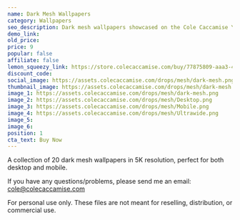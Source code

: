 ```yaml
---
name: Dark Mesh Wallpapers
category: Wallpapers
seo_description: Dark mesh wallpapers showcased on the Cole Caccamise YouTube channel.
demo_link:
old_price:
price: 9
popular: false
affiliate: false
lemon_squeezy_link: https://store.colecaccamise.com/buy/77875809-aaa3-4789-9ced-8fee71763dfc
discount_code:
social_image: https://assets.colecaccamise.com/drops/mesh/dark-mesh.png
thumbnail_image: https://assets.colecaccamise.com/drops/mesh/dark-mesh.png
image_1: https://assets.colecaccamise.com/drops/mesh/dark-mesh.png
image_2: https://assets.colecaccamise.com/drops/mesh/Desktop.png
image_3: https://assets.colecaccamise.com/drops/mesh/Mobile.png
image_4: https://assets.colecaccamise.com/drops/mesh/Ultrawide.png
image_5:
image_6:
position: 1
cta_text: Buy Now
---
```


A collection of 20 dark mesh wallpapers in 5K resolution, perfect for both
desktop and mobile.

If you have any questions/problems, please send me an email:
[cole@colecaccamise.com](mailto:cole@colecaccamise.com)

For personal use only. These files are not meant for reselling, distribution, or
commercial use.
